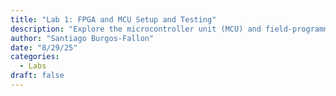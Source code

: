 ```yaml
---
title: "Lab 1: FPGA and MCU Setup and Testing"
description: "Explore the microcontroller unit (MCU) and field-programmable gate array (FPGA) development boards used in this course."
author: "Santiago Burgos-Fallon"
date: "8/29/25"
categories:
  - Labs
draft: false
---
```


